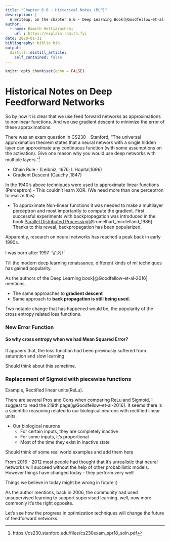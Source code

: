 ```yaml
---
title: "Chapter 6.6 - Historical Notes (MLP)"
description: |
  A writeup, on the chapter 6.6 - Deep Learning Book[@Goodfellow-et-al-2016]
author:
  - name: Ramith Hettiarachchi
    url : https://explain.ramith.fyi
date: 2020-01-31
bibliography: biblio.bib
output:
  distill::distill_article:
    self_contained: false
---
```


```r
knitr::opts_chunk$set(echo = FALSE)
```

# Historical Notes on Deep Feedforward Networks

So by now it is clear that we use feed forward networks as approximations to nonlinear functions.
And we use gradient descent to minimize the error of these approximations.

<aside>
There was an exam question in CS230 - Stanford, "The universal approximation theorem states that a neural network with a single hidden layer can approximate any continuous function (with some assumptions on the activation). Give one reason why you would use deep networks with multiple layers."^[https://cs230.stanford.edu/files/cs230exam_spr18_soln.pdf]

</aside>
* Chain Rule - (Leibniz, 1676; L'Hopital,1696)
* Gradient Descent (Cauchy ,1847)

In the 1940's above techniques were used to approximate linear functions (Perceptron) - This couldn't learn XOR. (We need more than one perceptron to realize this)

* To approximate Non-linear functions it was needed to make a multilayer perceptron and most importantly to compute the gradient. 
First successful experiments with backpropagation was introduced in the book [Parallel Distributed Processing](https://mitpress.mit.edu/books/parallel-distributed-processing-volume-1)[@rumelhart_mcclelland_1986]
Thanks to this reveal, backpropagation has been popularized. 

Apparently, research on neural networks has reached a peak back in early 1990s. 

<aside>
I was born after 1997 ¯\\_(ツ)_/¯
</aside>

Till the modern deep learning renaissance, different kinds of ml techniques has gained popularity.

As the authors of the Deep Learning book[@Goodfellow-et-al-2016] mentions, 

* The same approaches to <b>gradient descent </b>
* Same approach to <b>back propagation is still being used.</b>

Two notable change that has happened would be, the popularity of the cross entropy related loss functions.

### New Error Function
#### So why cross entropy when we had Mean Squared Error?
It appaers that, the loss function had been previously suffered from saturation and slow learning

<aside>
Should think about this sometime.
</aside>

### Replacement of Sigmoid with piecewise functions 
Example, Rectified linear units(ReLu).

There are several Pros and Cons when comparing ReLu and Sigmoid, I suggest to read the 219th page[@Goodfellow-et-al-2016].
It seems there is a scientific reasoning related to our biological neurons with rectified linear units.

* Our biological neurons
  -  For certain inputs, they are completely inactive 
  -  For some inputs, it's proportional
  -  Most of the time they exist in inactive state

<aside>
Should think of some real world examples and add them here
</aside> 

From 2016 - 2012 most people had thought that it's unrealistic that neural networks will succeed without the help of other probabilistic models. 
However things have changed today - they perform very well!

<aside>
Things we believe in today might be wrong in future :) 
</aside>

As the author mentions,
back in 2006, the community had used unsupervised learning to support supervised learning. 
well, now more commonly it's the right opposite.

Let's see how the progress in optimization techniques will change the future of feedforward networks. 